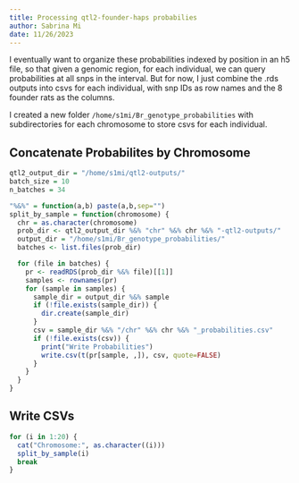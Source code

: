```yaml
---
title: Processing qtl2-founder-haps probabilies
author: Sabrina Mi
date: 11/26/2023
---
```


I eventually want to organize these probabilities indexed by position in an h5 file, so that given a genomic region, for each individual, we can query probabilities at all snps in the interval. But for now, I just combine the .rds outputs into csvs for each individual, with snp IDs as row names and the 8 founder rats as the columns.

I created a new folder `/home/s1mi/Br_genotype_probabilities` with subdirectories for each chromosome to store csvs for each individual.

## Concatenate Probabilites by Chromosome

```r
qtl2_output_dir = "/home/s1mi/qtl2-outputs/"
batch_size = 10
n_batches = 34
```

```r
"%&%" = function(a,b) paste(a,b,sep="")
split_by_sample = function(chromosome) {
  chr = as.character(chromosome)
  prob_dir <- qtl2_output_dir %&% "chr" %&% chr %&% "-qtl2-outputs/"
  output_dir = "/home/s1mi/Br_genotype_probabilities/"
  batches <- list.files(prob_dir)

  for (file in batches) {
    pr <- readRDS(prob_dir %&% file)[[1]]
    samples <- rownames(pr)
    for (sample in samples) {
      sample_dir = output_dir %&% sample
      if (!file.exists(sample_dir)) {
        dir.create(sample_dir)
      }
      csv = sample_dir %&% "/chr" %&% chr %&% "_probabilities.csv"
      if (!file.exists(csv)) {
        print("Write Probabilities")
        write.csv(t(pr[sample, ,]), csv, quote=FALSE)
      }
    }
  }
}

```

## Write CSVs

```r
for (i in 1:20) {
  cat("Chromosome:", as.character((i)))
  split_by_sample(i)
  break
}
```

